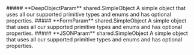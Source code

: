 
<Collapsible>
    ##### **DeepObjectParam** shared.SimpleObject
    A simple object that uses all our supported primitive types and enums and has optional properties.
    <Collapsible.Break/>
    <SimpleObject/>
</Collapsible>

<Collapsible>
    ##### **FormParam** shared.SimpleObject
    A simple object that uses all our supported primitive types and enums and has optional properties.
    <Collapsible.Break/>
    <SimpleObject/>
</Collapsible>

<Collapsible>
    ##### **JSONParam** shared.SimpleObject
    A simple object that uses all our supported primitive types and enums and has optional properties.
    <Collapsible.Break/>
    <SimpleObject/>
</Collapsible>

